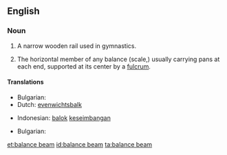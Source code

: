 ==English==
{{wikipedia}}

===Noun===
{{en-noun|sg=[[balance]] [[beam]]}}

# {{gymnastics}} A narrow wooden rail used in gymnastics.
# The horizontal member of any balance (scale,) usually carrying pans at each end, supported at its center by a [[fulcrum]].

====Translations====
{{trans-top|(gymnastics) A narrow wooden rail}}
* Bulgarian: {{t+|bg|греда|sc=Cyrl}}
*Dutch: [[evenwichtsbalk]]
{{trans-mid}}
*Indonesian: [[balok]] [[imbang|keseimbangan]]
{{trans-bottom}}

{{trans-top|The horizontal member of any balance}}
* Bulgarian: {{t|bg|кобилица|sc=Cyrl}}
{{trans-mid}}
{{trans-bottom}}

[[et:balance beam]]
[[id:balance beam]]
[[ta:balance beam]]